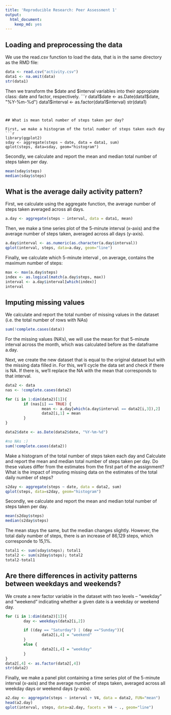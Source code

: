 ```yaml
---
title: 'Reproducible Research: Peer Assessment 1'
output:
  html_document:
    keep_md: yes
---
```



## Loading and preprocessing the data

We use the read.csv function to load the data, that is in the same directory as the RMD file:
```r
data <- read.csv("activity.csv")
data1 <- na.omit(data)
str(data1)
```

Then we transform the $date and $interval variables into their appropiate class: date and factor, respectively.
```r
data1$date <- as.Date(data1$date, "%Y-%m-%d")
data1$interval <- as.factor(data1$interval)
str(data1)
```


## What is mean total number of steps taken per day?

First, we make a histogram of the total number of steps taken each day
```r
library(ggplot2)
sday <- aggregate(steps ~ date, data = data1, sum)
qplot(steps, data=sday, geom="histogram")

```

Secondly, we calculate and report the mean and median total number of steps taken per day.
```r
mean(sday$steps)
median(sday$steps)
```

## What is the average daily activity pattern?

First, we calculate using the aggregate function, the average number of steps taken averaged across all days.
```r
a.day <- aggregate(steps ~ interval, data = data1, mean)
```

Then, we make a time series plot  of the 5-minute interval (x-axis) and the average number of steps taken, averaged across all days (y-axis).
```r
a.day$interval <- as.numeric(as.character(a.day$interval))
qplot(interval, steps, data=a.day, geom="line")
```

Finally, we calculate which 5-minute interval , on average, contains the maximum number of steps:
```r
max <- max(a.day$steps)
index <- as.logical(match(a.day$steps, max))
interval <- a.day$interval[which(index)]
interval
```

## Imputing missing values

We calculate and report the total number of missing values in the dataset
(i.e. the total number of rows with NAs)

```r
sum(!complete.cases(data))
```

For the missing values (NA's), we will use the mean for that 5-minute interval across the month, which was calculated before as the dataframe a.day.

Next, we create the new dataset that is equal to the original dataset but with the missing data filled in. For this, we'll cycle the data set and check if there is NA. If there is, we'll replace the NA with the mean that corresponds to that interval.

```r
data2 <- data
nas <- !complete.cases(data2)

for (i in 1:dim(data2)[1]){
        if (nas[i] == TRUE) {
                mean <- a.day[which(a.day$interval == data2[i,3]),2]
                data2[i,1] = mean
        }
}

data2$date <- as.Date(data2$date, "%Y-%m-%d")

#no NAs :)
sum(!complete.cases(data2))
```

Make a histogram of the total number of steps taken each day and Calculate and report the mean and median total number of steps taken per day. Do these values differ from the estimates from the first part of the assignment? What is the impact of imputing missing data on the estimates of the total daily number of steps?

```r
s2day <- aggregate(steps ~ date, data = data2, sum)
qplot(steps, data=s2day, geom="histogram")
```

Secondly, we calculate and report the mean and median total number of steps taken per day.
```r
mean(s2day$steps)
median(s2day$steps)
```

The mean stays the same, but the median changes slightly. However, the total daily number of steps, there is an increase of 86,129 steps, which corresponde to 15,1%.
```r
total1 <- sum(sday$steps); total1
total2 <- sum(s2day$steps); total2
total2-total1

```

## Are there differences in activity patterns between weekdays and weekends?

We create a new factor variable in the dataset with two levels – “weekday” and “weekend” indicating whether a given date is a weekday or weekend day.

```r

for (i in 1:dim(data2)[1]){
        day <- weekdays(data2[i,2])

        if ((day == "Saturday") | (day =="Sunday")){
                data2[i,4] = "weekend"
        }
        else {
                data2[i,4] = "weekday"
        }
}
data2[,4] <- as.factor(data2[,4])
str(data2)

```

Finally, we make a panel plot containing a time series plot of the 5-minute interval (x-axis) and the average number of steps taken, averaged across all weekday days or weekend days (y-axis).

```r
a2.day <- aggregate(steps ~ interval + V4, data = data2, FUN="mean")
head(a2.day)
qplot(interval, steps, data=a2.day, facets = V4 ~ ., geom="line")
```
